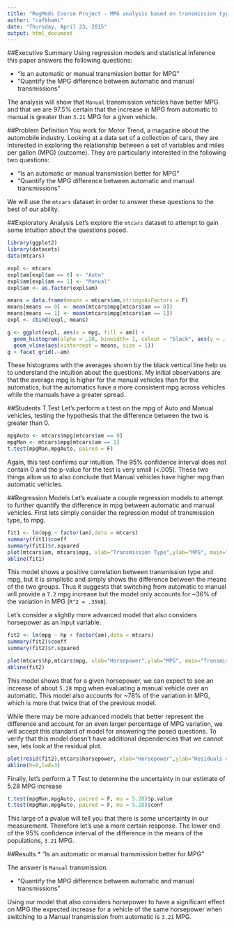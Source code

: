 ```yaml
---
title: "RegMods Course Project - MPG analysis based on transmission type"
author: "cafkhami"
date: "Thursday, April 23, 2015"
output: html_document
---
```


##Executive Summary
Using regression models and statistical inference this paper answers the following questions:

* "Is an automatic or manual transmission better for MPG"
* "Quantify the MPG difference between automatic and manual transmissions"

The analysis will show that `Manual` transmission vehicles have better MPG. and that we are 97.5% certain that the increase in MPG from automatic to manual is greater than `3.21` MPG for a given vehicle.


##Problem Definition
You work for Motor Trend, a magazine about the automobile industry. Looking at a data set of a collection of cars, they are interested in exploring the relationship between a set of variables and miles per gallon (MPG) (outcome). They are particularly interested in the following two questions:

* "Is an automatic or manual transmission better for MPG"
* "Quantify the MPG difference between automatic and manual transmissions"

We will use the `mtcars` dataset in order to answer these questions to the best of our ability.

##Exploratory Analysis
Let's explore the `mtcars` dataset to attempt to gain some intuition about the questions posed.

```r
library(ggplot2)
library(datasets)
data(mtcars)

expl <- mtcars
expl$am[expl$am == 0] <- "Auto"
expl$am[expl$am == 1] <- "Manual"
expl$am <- as.factor(expl$am)

means = data.frame(means = mtcars$am,stringsAsFactors = F)
means[means == 0] <- mean(mtcars$mpg[mtcars$am == 0])
means[means == 1] <- mean(mtcars$mpg[mtcars$am == 1])
expl <- cbind(expl, means)

g <- ggplot(expl, aes(x = mpg, fill = am)) +
  geom_histogram(alpha = .20, binwidth= 1, colour = "black", aes(y = ..density..)) +
  geom_vline(aes(xintercept = means, size = 1))
g + facet_grid(.~am)
```

These histograms with the averages shown by the black vertical line help us to understand the intuition about the questions.  My initial observations are that the average mpg is higher for the manual vehicles than for the automatics, but the automatics have a more consistent mpg across vehicles while the manuals have a greater spread.

##Students T.Test
Let's perform a t.test on the mpg of Auto and Manual vehicles, testing the hypothesis that the difference between the two is greater than 0.
```r
mpgAuto <- mtcars$mpg[mtcars$am == 0]
mpgMan <- mtcars$mpg[mtcars$am == 1]
t.test(mpgMan,mpgAuto, paired = F)
```

Again, this test confirms our intuition.  The 95% confidence interval does not contain 0 and the p-value for the test is very small (<.005).  These two things allow us to also conclude that Manual vehicles have higher mpg than automatic vehicles.

##Regression Models
Let's evaluate a couple regression models to attempt to further quantify the difference in mpg between automatic and manual vehicles.  First lets simply consider the regression model of transmission type, to mpg.
```r
fit1 <- lm(mpg ~ factor(am),data = mtcars)
summary(fit1)$coeff
summary(fit1)$r.squared
plot(mtcars$am, mtcars$mpg, xlab="Transmission Type",ylab="MPG", main="Transmission vs MPG with Trendline")
abline(fit1)
```

This model shows a positive correlation between transmission type and mpg, but it is simplistic and simply shows the difference between the means of the two groups.  Thus it suggests that switching from automatic to manual will provide a `7.2` mpg increase but the model only accounts for ~36% of the variation in MPG (`R^2 = .3598`).

Let's consider a slightly more advanced model that also considers horsepower as an input variable.
```r
fit2 <- lm(mpg ~ hp + factor(am),data = mtcars)
summary(fit2)$coeff
summary(fit2)$r.squared
```
```r
plot(mtcars$hp,mtcars$mpg, xlab="Horsepower",ylab="MPG", main="Transmission vs MPG with Trendline")
abline(fit2)
```

This model shows that for a given horsepower, we can expect to see an increase of about `5.28` mpg when evaluating a manual vehicle over an automatic.  This model also accounts for ~78% of the variation in MPG, which is more that twice that of the previous model.

While there may be more advanced models that better represent the difference and account for an even larger percentage of MPG variation, we will accept this standard of model for answering the posed questions. To verify that this model doesn't have additional dependencies that we cannot see, lets look at the residual plot.

```r
plot(resid(fit2),mtcars$horsepower, xlab="Horsepower",ylab="Residuals of fit2",main="Residual of fit2 plot vs Horsepower")
abline(h=0,lwd=3)
```

Finally, let's perform a T Test to determine the uncertainty in our estimate of 5.28 MPG increase
```r
t.test(mpgMan,mpgAuto, paired = F, mu = 5.28)$p.value
t.test(mpgMan,mpgAuto, paired = F, mu = 5.28)$conf
```
This large of a pvalue will tell you that there is some uncertainty in our measurement.  Therefore let's use a more certain response.  The lower end of the 95% confidence interval of the difference in the means of the populations, `3.21` MPG.


##Results
* "Is an automatic or manual transmission better for MPG"

The answer is `Manual` transmission.


* "Quantify the MPG difference between automatic and manual transmissions"

Using our model that also considers horsepower to have a significant effect on MPG the expected increase for a vehicle of the same horsepower when switching to a Manual transmission from automatic is `3.21` MPG.